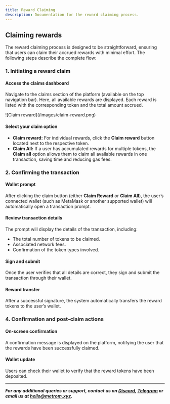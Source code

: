 ```yaml
---
title: Reward Claiming
description: Documentation for the reward claiming process.
---
```


## Claiming rewards

The reward claiming process is designed to be straightforward, ensuring that users can claim their accrued rewards with minimal effort. The following steps describe the complete flow:

### 1. Initiating a reward claim

#### Access the claims dashboard
Navigate to the claims section of the platform (available on the top navigation bar). Here, all available rewards are displayed. Each reward is listed with the corresponding token and the total amount accrued.

<div className="mediaWrapper">
    ![Claim reward](/images/claim-reward.png)
</div>

#### Select your claim option
- **Claim reward:** For individual rewards, click the **Claim reward** button located next to the respective token.
- **Claim All:** If a user has accumulated rewards for multiple tokens, the **Claim all** option allows them to claim all available rewards in one transaction, saving time and reducing gas fees.

### 2. Confirming the transaction

#### Wallet prompt
After clicking the claim button (either **Claim Reward** or **Claim All**), the user’s connected wallet (such as MetaMask or another supported wallet) will automatically open a transaction prompt.

#### Review transaction details
The prompt will display the details of the transaction, including:
- The total number of tokens to be claimed.
- Associated network fees.
- Confirmation of the token types involved.

#### Sign and submit
Once the user verifies that all details are correct, they sign and submit the transaction through their wallet.

#### Reward transfer
After a successful signature, the system automatically transfers the reward tokens to the user’s wallet.

### 4. Confirmation and post-claim actions

#### On-screen confirmation
A confirmation message is displayed on the platform, notifying the user that the rewards have been successfully claimed.

#### Wallet update
Users can check their wallet to verify that the reward tokens have been deposited.

---

***For any additional queries or support, contact us on [Discord](https://discord.com/invite/S2kBEAGWbM), [Telegram](https://t.me/metrom_xyz) or email us at [hello@metrom.xyz](mailto:hello@metrom.xyz).***
